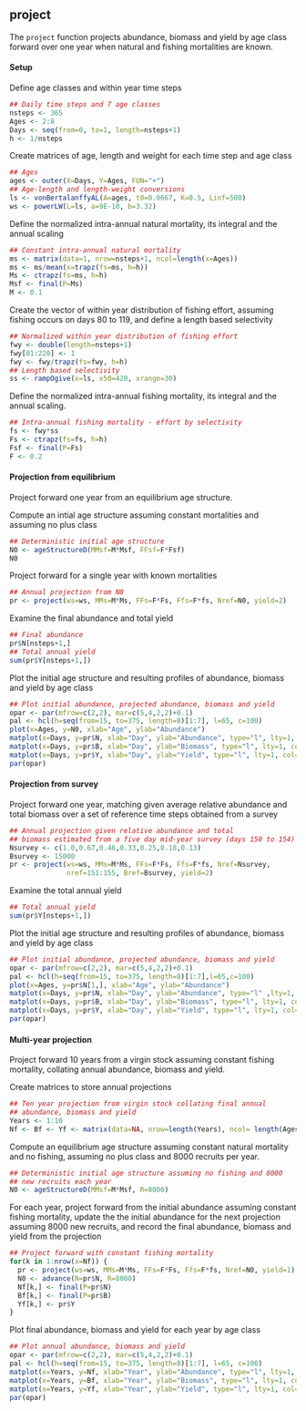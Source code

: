 ## project 

The `project` function projects abundance, biomass and yield by age
class forward over one year when natural and fishing mortalities are
known.

#### Setup

Define age classes and within year time steps
```r
## Daily time steps and 7 age classes
nsteps <- 365
Ages <- 2:8
Days <- seq(from=0, to=1, length=nsteps+1)
h <- 1/nsteps
```

Create matrices of age, length and weight for each time step and age class
```r
## Ages
ages <- outer(X=Days, Y=Ages, FUN="+")
## Age-length and length-weight conversions
ls <- vonBertalanffyAL(A=ages, t0=0.0667, K=0.5, Linf=500)
ws <- powerLW(L=ls, a=9E-10, b=3.32)
```

Define the normalized intra-annual natural mortality, its integral and the annual scaling
```r
## Constant intra-annual natural mortality
ms <- matrix(data=1, nrow=nsteps+1, ncol=length(x=Ages))
ms <- ms/mean(x=trapz(fs=ms, h=h))
Ms <- ctrapz(fs=ms, h=h)
Msf <- final(P=Ms)
M <- 0.1
```


Create the vector of within year distribution of fishing effort,
assuming fishing occurs on days 80 to 119, and define a length based
selectivity
```r
## Normalized within year distribution of fishing effort
fwy <- double(length=nsteps+1)
fwy[81:220] <- 1
fwy <- fwy/trapz(fs=fwy, h=h)
## Length based selectivity
ss <- rampOgive(x=ls, x50=420, xrange=30)
```

Define the normalized intra-annual fishing mortality, its integral and
the annual scaling.
```r
## Intra-annual fishing mortality - effort by selectivity
fs <- fwy*ss
Fs <- ctrapz(fs=fs, h=h)
Fsf <- final(P=Fs)
F <- 0.2
```

#### Projection from equilibrium 

Project forward one year from an equilibrium age structure.

Compute an intial age structure assuming constant mortalities and
assuming no plus class
```r
## Deterministic initial age structure
N0 <- ageStructureD(MMsf=M*Msf, FFsf=F*Fsf)
N0
```

Project forward for a single year with known mortalities
```r
## Annual projection from N0
pr <- project(ws=ws, MMs=M*Ms, FFs=F*Fs, Ffs=F*fs, Nref=N0, yield=2)
```

Examine the final abundance and total yield 
```r
## Final abundance
pr$N[nsteps+1,]
## Total annual yield
sum(pr$Y[nsteps+1,])
```

Plot the initial age structure and resulting profiles of abundance,
biomass and yield by age class
```r
## Plot initial abundance, projected abundance, biomass and yield
opar <- par(mfrow=c(2,2), mar=c(5,4,2,2)+0.1)
pal <- hcl(h=seq(from=15, to=375, length=8)[1:7], l=65, c=100)
plot(x=Ages, y=N0, xlab="Age", ylab="Abundance")
matplot(x=Days, y=pr$N, xlab="Day", ylab="Abundance", type="l", lty=1, col=pal)
matplot(x=Days, y=pr$B, xlab="Day", ylab="Biomass", type="l", lty=1, col=pal)
matplot(x=Days, y=pr$Y, xlab="Day", ylab="Yield", type="l", lty=1, col=pal)
par(opar)
```

#### Projection from survey

Project forward one year, matching given average relative abundance and
total biomass over a set of reference time steps obtained from a survey
```r
## Annual projection given relative abundance and total
## biomass estimated from a five day mid-year survey (days 150 to 154)
Nsurvey <- c(1.0,0.67,0.46,0.33,0.25,0.18,0.13) 
Bsurvey <- 15000 
pr <- project(ws=ws, MMs=M*Ms, FFs=F*Fs, Ffs=F*fs, Nref=Nsurvey, 
              nref=151:155, Bref=Bsurvey, yield=2)
```

Examine the total annual yield
```r
## Total annual yield
sum(pr$Y[nsteps+1,])
```

Plot the initial age structure and resulting profiles of abundance,
biomass and yield by age class
```r
## Plot initial abundance, projected abundance, biomass and yield
opar <- par(mfrow=c(2,2), mar=c(5,4,2,2)+0.1)
pal <- hcl(h=seq(from=15, to=375, length=8)[1:7],l=65,c=100)
plot(x=Ages, y=pr$N[1,], xlab="Age", ylab="Abundance")
matplot(x=Days, y=pr$N, xlab="Day", ylab="Abundance", type="l" ,lty=1, col=pal)
matplot(x=Days, y=pr$B, xlab="Day", ylab="Biomass", type="l", lty=1, col=pal)
matplot(x=Days, y=pr$Y, xlab="Day", ylab="Yield", type="l", lty=1, col=pal)
par(opar)
```

#### Multi-year projection

Project forward 10 years from a virgin stock assuming constant fishing
mortality, collating annual abundance, biomass and yield.

Create matrices to store annual projections
```r
## Ten year projection from virgin stock collating final annual
## abundance, biomass and yield
Years <- 1:10
Nf <- Bf <- Yf <- matrix(data=NA, nrow=length(Years), ncol= length(Ages))
```


Compute an equilibrium age structure assuming constant natural mortality
and no fishing, assuming no plus class and 8000 recruits per year.
```r
## Deterministic initial age structure assuming no fishing and 8000
## new recruits each year
N0 <- ageStructureD(MMsf=M*Msf, R=8000)
```

For each year, project forward from the initial abundance assuming
constant fishing mortality, update the the initial abundance for the
next projection assuming 8000 new recruits, and record the final
abundance, biomass and yield from the projection
```r
## Project forward with constant fishing mortality
for(k in 1:nrow(x=Nf)) {
  pr <- project(ws=ws, MMs=M*Ms, FFs=F*Fs, Ffs=F*fs, Nref=N0, yield=1)
  N0 <- advance(N=pr$N, R=8000)
  Nf[k,] <- final(P=pr$N)
  Bf[k,] <- final(P=pr$B)
  Yf[k,] <- pr$Y
}
```

Plot final abundance, biomass and yield for each year by age class
```r
## Plot annual abundance, biomass and yield
opar <- par(mfrow=c(2,2), mar=c(5,4,2,2)+0.1)
pal <- hcl(h=seq(from=15, to=375, length=8)[1:7], l=65, c=100)
matplot(x=Years, y=Nf, xlab="Year", ylab="Abundance", type="l", lty=1, col=pal)
matplot(x=Years, y=Bf, xlab="Year", ylab="Biomass", type="l", lty=1, col=pal)
matplot(x=Years, y=Yf, xlab="Year", ylab="Yield", type="l", lty=1, col=pal)
par(opar) 
```
